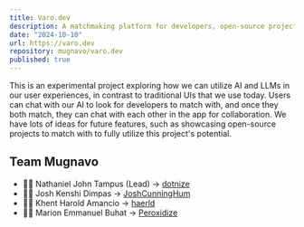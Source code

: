 ```yaml
---
title: Varo.dev
description: A matchmaking platform for developers, open-source projects, and indie founders.
date: "2024-10-10"
url: https://varo.dev
repository: mugnavo/varo.dev
published: true
---
```


This is an experimental project exploring how we can utilize AI and LLMs in our user experiences, in contrast to traditional UIs that we use today. Users can chat with our AI to look for developers to match with, and once they both match, they can chat with each other in the app for collaboration. We have lots of ideas for future features, such as showcasing open-source projects to match with to fully utilize this project's potential.

## Team Mugnavo

- 👨‍💻 Nathaniel John Tampus (Lead) → [dotnize](https://github.com/dotnize)
- 🧑‍💻 Josh Kenshi Dimpas → [JoshCunningHum](https://github.com/JoshCunningHum)
- 🧑‍💻 Khent Harold Amancio → [haerld](https://github.com/haerld)
- 🧑‍💻 Marion Emmanuel Buhat → [Peroxidize](https://github.com/Peroxidize)
